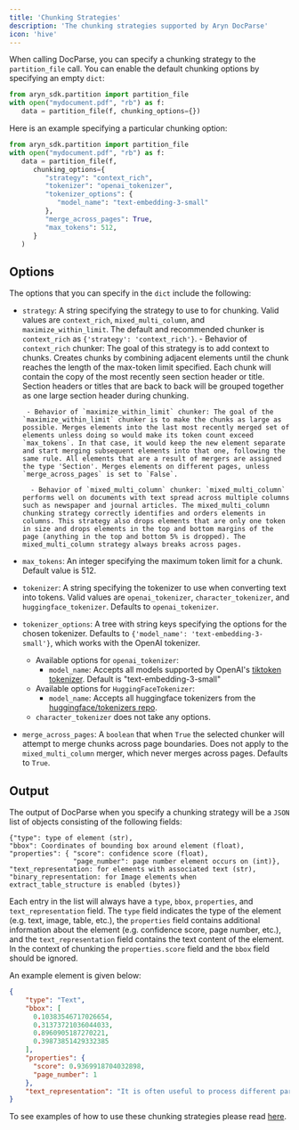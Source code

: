 ```yaml
---
title: 'Chunking Strategies'
description: 'The chunking strategies supported by Aryn DocParse'
icon: 'hive'
---
```




When calling DocParse, you can specify a chunking strategy to the `partition_file` call. You can enable the default chunking options by specifying an empty `dict`:

```python
from aryn_sdk.partition import partition_file
with open("mydocument.pdf", "rb") as f:
   data = partition_file(f, chunking_options={})
```

Here is an example specifying a particular chunking option:

```python
from aryn_sdk.partition import partition_file
with open("mydocument.pdf", "rb") as f:
   data = partition_file(f, 
      chunking_options={
         "strategy": "context_rich",
         "tokenizer": "openai_tokenizer",
         "tokenizer_options": {
            "model_name": "text-embedding-3-small"
         },
         "merge_across_pages": True,
         "max_tokens": 512,
      }
   )
```

## Options 
The options that you can specify in the `dict` include the following: 

 - `strategy`: A string specifying the strategy to use to for chunking. Valid values are `context_rich`, `mixed_multi_column`, and `maximize_within_limit`. The default and recommended chunker is `context_rich` as `{'strategy': 'context_rich'}`.
        - Behavior of `context_rich` chunker: The goal of this strategy is to add context to chunks. Creates chunks by combining adjacent elements until the chunk reaches the length of the max-token limit specified. Each chunk will contain the copy of the most recently seen section header or title. Section headers or titles that are back to back will be grouped together as one large section header during chunking. 

        - Behavior of `maximize_within_limit` chunker: The goal of the `maximize_within_limit` chunker is to make the chunks as large as possible. Merges elements into the last most recently merged set of elements unless doing so would make its token count exceed `max_tokens`. In that case, it would keep the new element separate and start merging subsequent elements into that one, following the same rule. All elements that are a result of mergers are assigned the type 'Section'. Merges elements on different pages, unless `merge_across_pages` is set to `False`.

         - Behavior of `mixed_multi_column` chunker: `mixed_multi_column` performs well on documents with text spread across multiple columns such as newspaper and journal articles. The mixed_multi_column chunking strategy correctly identifies and orders elements in columns. This strategy also drops elements that are only one token in size and drops elements in the top and bottom margins of the page (anything in the top and bottom 5% is dropped). The mixed_multi_column strategy always breaks across pages.
- `max_tokens`: An integer specifying the maximum token limit for a chunk. Default value is 512.
- `tokenizer`: A string specifying the tokenizer to use when converting text into tokens. Valid values are `openai_tokenizer`, `character_tokenizer`, and `huggingface_tokenizer`. Defaults to `openai_tokenizer`.
- `tokenizer_options`: A tree with string keys specifying the options for the chosen tokenizer. Defaults to `{'model_name': 'text-embedding-3-small'}`, which works with the OpenAI tokenizer.
    - Available options for `openai_tokenizer`:
        - `model_name`: Accepts all models supported by OpenAI's [tiktoken tokenizer](https://github.com/openai/tiktoken). Default is "text-embedding-3-small"
    - Available options for `HuggingFaceTokenizer`:
        - `model_name`: Accepts all huggingface tokenizers from the [huggingface/tokenizers repo](https://github.com/huggingface/tokenizers).
    - `character_tokenizer` does not take any options.
- `merge_across_pages`: A `boolean` that when `True` the selected chunker will attempt to merge chunks across page boundaries. Does not apply to the `mixed_multi_column` merger, which never merges across pages. Defaults to `True`.


## Output 
The output of DocParse when you specify a chunking strategy will be a `JSON` list of objects consisting of the following fields:

```text
{"type": type of element (str),
"bbox": Coordinates of bounding box around element (float),
"properties": { "score": confidence score (float),
                "page_number": page number element occurs on (int)},
"text_representation: for elements with associated text (str),
"binary_representation: for Image elements when extract_table_structure is enabled (bytes)}
```

Each entry in the list will always have a `type`, `bbox`, `properties`, and `text_representation` field. The `type` field indicates the type of the element (e.g. text, image, table, etc.), the `properties` field contains additional information about the element (e.g. confidence score, page number, etc.), and the `text_representation` field contains the text content of the element. In the context of chunking the `properties.score` field and the `bbox` field should be ignored. 

An example element is given below:

```json
{
    "type": "Text",
    "bbox": [
      0.10383546717026654,
      0.31373721036044033,
      0.8960905187270221,
      0.39873851429332385
    ],
    "properties": {
      "score": 0.9369918704032898,
      "page_number": 1
    },
    "text_representation": "It is often useful to process different parts of a document separately. For example you\nmight want to process tables differently than text paragraphs, and typically small chunks\nof text are embedded separately for vector search. In Aryn DocParse, these\nchunks are called elements.\n"
}
```

To see examples of how to use these chunking strategies please read [here](/docparse/chunking_tutorial).